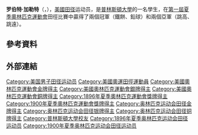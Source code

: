 {{Infobox sportsperson
| honorific_prefix          = 
| name                      = 罗伯特·加勒特<br />Robert Garrett
| honorific_suffix          = 
| image                     = BASA-3K-7-422-22-Robert Garrett throwing the discus at 1896 Summer Olympics.jpg
| image_size                = 
| alt                       = 
| caption                   = 
| headercolor               = 
| real_name                 = 
| native_name               = 
| native_name_lang          = 
| romanizedname             = 
| english_name              = 
| birth_name                = 
| nickname                  = 
| nationality               = {{USA}}
| national_team             = {{USA}}
| ethnicity                 = 
| hometown                  = 
| citizenship               = 
| birth_date                = {{Birth date|year=1875|month=6|day=24}}
| birth_place               = {{USA}}馬里蘭州巴爾的摩
| death_date                = {{Death date and age|1961|4|25|1875|6|24}}
| death_place               = {{USA}}馬里蘭州巴爾的摩
| resting_place             = 
| resting_place_coordinates = 
| monuments                 = 
| residence                 = {{USA}}
| education                 = 普林斯頓大學
| alma_mater                = 普林斯頓大學
| occupation                = 
| years_active              = 1896 - 1942
| employer                  = 
| agent                     = 
| height                    = {{height|m=1.88}}
| weight                    = {{weight|kg=81}}
| spouse                    = 
| life_partner              = 
| other_interests           = 
| website                   = 
| module                    = 
| country                   = {{USA}}
| sport                     = 田徑
| disability                = 
| disability_class          = 
| rank                      = 
| event                     = 鐵餅、鏈球、鉛球、跳高、立定三級跳遠、跳遠
| universityteam            = 
| collegeteam               = 
| league                    = 
| league_type               = 
| club                      = 
| team                      = 
| turnedpro                 = 
| partner                   = 
| former_partner            = 
| coach                     = 
| retired                   = 
| coaching                  = 
| module2                   = 
| worlds                    = 
| regionals                 = 
| nationals                 = 
| olympics                  = 
{{ubl
|'''1896年夏季奧林匹克運動會'''：鐵餅第一名
|'''1896年夏季奧林匹克運動會'''：鉛球第一名
|'''1896年夏季奧林匹克運動會'''：跳遠第二名
|'''1896年夏季奧林匹克運動會'''：跳高第二名
|'''1900年夏季奧林匹克運動會'''：鉛球第三名
|'''1900年夏季奧林匹克運動會'''：立定三級跳遠第三名
}}
| paralympics               = 
| highestranking            = 
| pb                        = 
{{ubl
|'''鐵餅'''：33.70公尺 （1897年）
|'''鏈球'''：37.26公尺 （1899年）
|'''鉛球'''：12.77公尺 （1897年）
|'''跳高'''：1.65公尺 （1896年）
|'''立定三級跳遠'''：9.5公尺 （1900年）
|'''跳遠'''：6.64公尺 （1897年）
}}
| medaltemplates            = 
{{MedalCountry|{{USA}}}}
{{MedalSport|男子田徑}}
{{MedalCompetition|夏季奧林匹克運動會}}
{{MedalGold|1896年希臘雅典|鐵餅}}
{{MedalGold|1896年希臘雅典|鉛球}}
{{MedalSilver|1896年希臘雅典|跳遠}}
{{MedalSilver|1896年希臘雅典|跳高}}
{{MedalBronze|1900年法國巴黎|鉛球}}
{{MedalBronze|1900年法國巴黎|立定三級跳遠}}
| show-medals               = 
| module3                   = 
| updated                   = 2016年10月26日
}}
'''罗伯特·加勒特'''（{{lang-en|Robert Garrett}}，{{bd|1875年|5月24日|1961年|4月25日}}），[[美國|美國]][[田径|田径]]运动员，是[[普林斯頓大學|普林斯頓大學]]的一名學生，在[[1896年夏季奧林匹克運動會|第一屆夏季奧林匹克運動會]]田徑比賽中贏得了兩個冠軍（鐵餅、鉛球）和兩個亞軍（跳高、跳遠）。

== 參考資料 ==

== 外部連結 ==
{{奥林匹克运动会男子铁饼冠军}}
{{奥林匹克运动会田径男子铅球冠军}}
{{奥林匹克运动会田径比赛铅球与铁饼双冠王}}
{{Authority control}}
{{DEFAULTSORT:Garrett, Robert}}
[[Category:美国男子田径运动员|Category:美国男子田径运动员]]
[[Category:美國奧運田徑運動員|Category:美國奧運田徑運動員]]
[[Category:美國奧林匹克運動會金牌得主|Category:美國奧林匹克運動會金牌得主]]
[[Category:美國奧林匹克運動會銀牌得主|Category:美國奧林匹克運動會銀牌得主]]
[[Category:美國奧林匹克運動會銅牌得主|Category:美國奧林匹克運動會銅牌得主]]
[[Category:1896年夏季奧林匹克運動會獎牌得主|Category:1896年夏季奧林匹克運動會獎牌得主]]
[[Category:1900年夏季奧林匹克運動會獎牌得主|Category:1900年夏季奧林匹克運動會獎牌得主]]
[[Category:奥林匹克运动会田径金牌得主|Category:奥林匹克运动会田径金牌得主]]
[[Category:奥林匹克运动会田径银牌得主|Category:奥林匹克运动会田径银牌得主]]
[[Category:奥林匹克运动会田径铜牌得主|Category:奥林匹克运动会田径铜牌得主]]
[[Category:普林斯頓大學校友|Category:普林斯頓大學校友]]
[[Category:1896年夏季奥林匹克运动会田径运动员|Category:1896年夏季奥林匹克运动会田径运动员]]
[[Category:1900年夏季奥林匹克运动会田径运动员|Category:1900年夏季奥林匹克运动会田径运动员]]